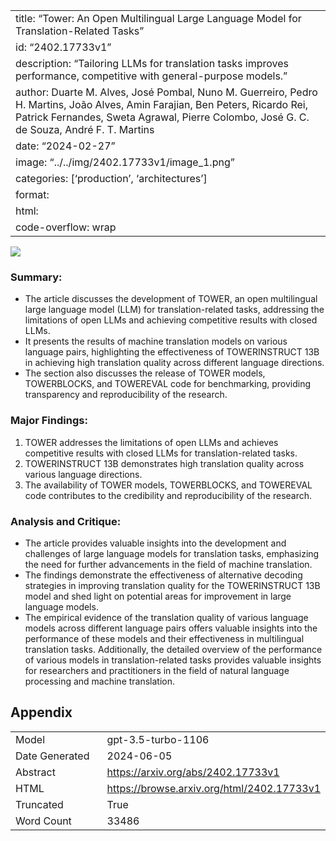 
---
title: "Tower: An Open Multilingual Large Language Model for Translation-Related Tasks"
id: "2402.17733v1"
description: "Tailoring LLMs for translation tasks improves performance, competitive with general-purpose models."
author: Duarte M. Alves, José Pombal, Nuno M. Guerreiro, Pedro H. Martins, João Alves, Amin Farajian, Ben Peters, Ricardo Rei, Patrick Fernandes, Sweta Agrawal, Pierre Colombo, José G. C. de Souza, André F. T. Martins
date: "2024-02-27"
image: "../../img/2402.17733v1/image_1.png"
categories: ['production', 'architectures']
format:
  html:
    code-overflow: wrap
---

![](../../img/2402.17733v1/image_1.png)

### Summary:
- The article discusses the development of TOWER, an open multilingual large language model (LLM) for translation-related tasks, addressing the limitations of open LLMs and achieving competitive results with closed LLMs.
- It presents the results of machine translation models on various language pairs, highlighting the effectiveness of TOWERINSTRUCT 13B in achieving high translation quality across different language directions.
- The section also discusses the release of TOWER models, TOWERBLOCKS, and TOWEREVAL code for benchmarking, providing transparency and reproducibility of the research.

### Major Findings:
1. TOWER addresses the limitations of open LLMs and achieves competitive results with closed LLMs for translation-related tasks.
2. TOWERINSTRUCT 13B demonstrates high translation quality across various language directions.
3. The availability of TOWER models, TOWERBLOCKS, and TOWEREVAL code contributes to the credibility and reproducibility of the research.

### Analysis and Critique:
- The article provides valuable insights into the development and challenges of large language models for translation tasks, emphasizing the need for further advancements in the field of machine translation.
- The findings demonstrate the effectiveness of alternative decoding strategies in improving translation quality for the TOWERINSTRUCT 13B model and shed light on potential areas for improvement in large language models.
- The empirical evidence of the translation quality of various language models across different language pairs offers valuable insights into the performance of these models and their effectiveness in multilingual translation tasks. Additionally, the detailed overview of the performance of various models in translation-related tasks provides valuable insights for researchers and practitioners in the field of natural language processing and machine translation.

## Appendix

|          |          |
|----------|----------|
| Model     | gpt-3.5-turbo-1106       |
| Date Generated     | 2024-06-05       |
| Abstract | [https://arxiv.org/abs/2402.17733v1](https://arxiv.org/abs/2402.17733v1)        |
| HTML     | [https://browse.arxiv.org/html/2402.17733v1](https://browse.arxiv.org/html/2402.17733v1)       |
| Truncated       | True       |
| Word Count       | 33486       |